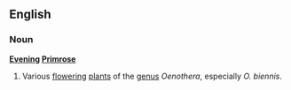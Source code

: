 ==English==
===Noun===
'''[[Evening]] [[Primrose]]'''
{{wikipedia}}
# Various [[flower]]ing [[plant]]s of the [[genus]] ''Oenothera'', especially ''O. biennis''.